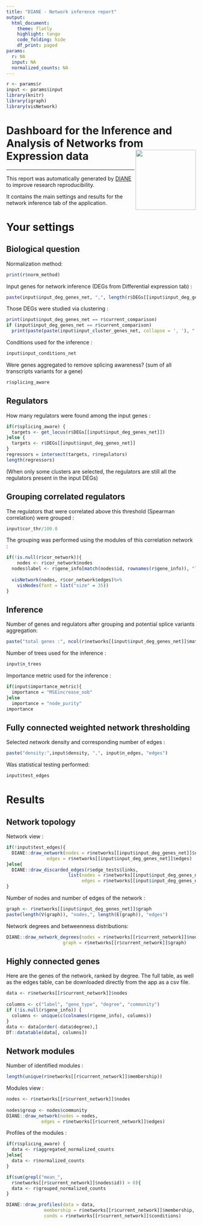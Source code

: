 ```yaml
---
title: "DIANE - Network inference report"
output: 
  html_document:
    theme: flatly
    highlight: tango
    code_folding: hide
    df_print: paged
params:
  r: NA
  input: NA
  normalized_counts: NA
---
```


```r
r <- params$r
input <- params$input
library(knitr)
library(igraph)
library(visNetwork)
```

# Dashboard for the Inference and Analysis of Networks from Expression data <img src="favicon.ico" align="right" width="160"/>

------------------------------------------------------------------------

This report was automatically generated by [DIANE](https://oceanecsn.github.io/DIANE) to improve research reproducibility.

It contains the main settings and results for the network inference tab of the application.

# Your settings

## Biological question

Normalization method:

```r
print(r$norm_method)
```

Input genes for network inference (DEGs from Differential expression tab) :

```r
paste(input$input_deg_genes_net, ",", length(r$DEGs[[input$input_deg_genes_net]]) ,"genes")
```

Those DEGs were studied via clustering :

```r
print(input$input_deg_genes_net == r$current_comparison)
if (input$input_deg_genes_net == r$current_comparison)
  print(paste(paste(input$input_cluster_genes_net, collapse = ', '), " were the clusters chosen for inference"))
```

Conditions used for the inference :

```r
input$input_conditions_net
```

Were genes aggregated to remove splicing awareness? (sum of all transcripts variants for a gene)

```r
r$splicing_aware
```

## Regulators

How many regulators were found among the input genes :

```r
if(r$splicing_aware) {
  targets <- get_locus(r$DEGs[[input$input_deg_genes_net]])
}else {
  targets <- r$DEGs[[input$input_deg_genes_net]]
}
regressors = intersect(targets, r$regulators)
length(regressors)
```

(When only some clusters are selected, the regulators are still all the regulators present in the input DEGs)

## Grouping correlated regulators

The regulators that were correlated above this threshold (Spearman correlation) were grouped :

```r
input$cor_thr/100.0
```

The grouping was performed using the modules of this correlation network :

```r
if(!is.null(r$cor_network)){
    nodes <- r$cor_network$nodes
  nodes$label <- r$gene_info[match(nodes$id, rownames(r$gene_info)), "label"]
  
  visNetwork(nodes, r$cor_network$edges)%>% 
    visNodes(font = list("size" = 35))
}
```

## Inference

Number of genes and regulators after grouping and potential splice variants aggregation:

```r
paste("total genes :", ncol(r$networks[[input$input_deg_genes_net]]$mat), "regulators :", nrow(r$networks[[input$input_deg_genes_net]]$mat))
```

Number of trees used for the inference :

```r
input$n_trees
```

Importance metric used for the inference :

```r
if(input$importance_metric){
  importance = "MSEincrease_oob"
}else
  importance = "node_purity"
importance
```

## Fully connected weighted network thresholding

Selected network density and corresponding number of edges :

```r
paste("density:",input$density, ",", input$n_edges, "edges")
```

Was statistical testing performed:

```r
input$test_edges
```

# Results

## Network topology

Network view :

```r
if(!input$test_edges){
  DIANE::draw_network(nodes = r$networks[[input$input_deg_genes_net]]$nodes,
               edges = r$networks[[input$input_deg_genes_net]]$edges)
}else{
  DIANE::draw_discarded_edges(r$edge_tests$links, 
                       list(nodes = r$networks[[input$input_deg_genes_net]]$nodes,
                            edges = r$networks[[input$input_deg_genes_net]]$edges))
}
```

Number of nodes and number of edges of the network :

```r
graph <- r$networks[[input$input_deg_genes_net]]$graph
paste(length(V(graph)), "nodes,", length(E(graph)), "edges")
```

Network degrees and betweenness distributions:

```r
DIANE::draw_network_degrees(nodes = r$networks[[r$current_network]]$nodes,
                     graph = r$networks[[r$current_network]]$graph)
```

## Highly connected genes

Here are the genes of the network, ranked by degree. The full table, as well as the edges table, can be downloaded directly from the app as a csv file.

```r
data <- r$networks[[r$current_network]]$nodes
    
columns <- c("label", "gene_type", "degree", "community")
if (!is.null(r$gene_info)) {
  columns <- unique(c(colnames(r$gene_info), columns))
}
data <- data[order(-data$degree),]
DT::datatable(data[, columns])
```

## Network modules

Number of identified modules :

```r
length(unique(r$networks[[r$current_network]]$membership))
```

Modules view :

```r
nodes <- r$networks[[r$current_network]]$nodes
    
nodes$group <- nodes$community
DIANE::draw_network(nodes = nodes,
             edges = r$networks[[r$current_network]]$edges)
```

Profiles of the modules :

```r
if(r$splicing_aware) {
  data <- r$aggregated_normalized_counts
}else{
  data <- r$normalized_counts
}

if(sum(grepl("mean_", 
  r$networks[[r$current_network]]$nodes$id)) > 0){
  data <- r$grouped_normalized_counts
}

DIANE::draw_profiles(data = data,
              membership = r$networks[[r$current_network]]$membership,
              conds = r$networks[[r$current_network]]$conditions)
```
